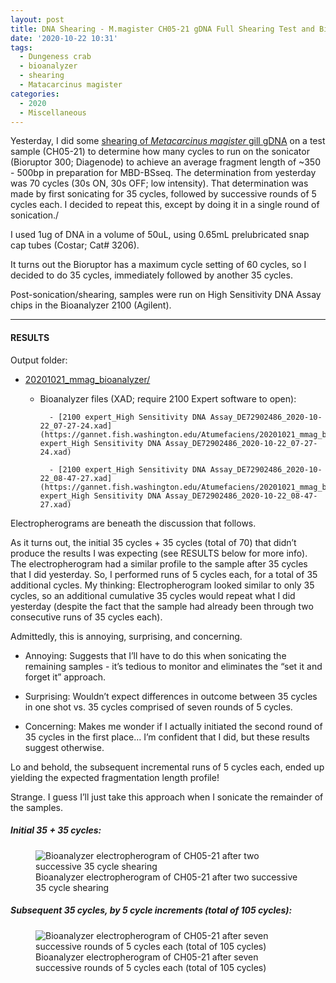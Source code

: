 ```yaml
---
layout: post
title: DNA Shearing - M.magister CH05-21 gDNA Full Shearing Test and Bioanalyzer
date: '2020-10-22 10:31'
tags:
  - Dungeness crab
  - bioanalyzer
  - shearing
  - Matacarcinus magister
categories:
  - 2020
  - Miscellaneous
---
```

Yesterday, I did some [shearing of _Metacarcinus magister_ gill gDNA](https://robertslab.github.io/sams-notebook/posts/2020/2020-10-21-DNA-Shearing-M.magister-gDNA-Shear-Testing-and-Bioanalyzer.html) on a test sample (CH05-21) to determine how many cycles to run on the sonicator (Bioruptor 300; Diagenode) to achieve an average fragment length of ~350 - 500bp in preparation for MBD-BSseq. The determination from yesterday was 70 cycles (30s ON, 30s OFF; low intensity). That determination was made by first sonicating for 35 cycles, followed by successive rounds of 5 cycles each. I decided to repeat this, except by doing it in a single round of sonication./

I used 1ug of DNA in a volume of 50uL, using 0.65mL prelubricated snap cap tubes (Costar; Cat# 3206).

It turns out the Bioruptor has a maximum cycle setting of 60 cycles, so I decided to do 35 cycles, immediately followed by another 35 cycles.

Post-sonication/shearing, samples were run on High Sensitivity DNA Assay chips in the Bioanalyzer 2100 (Agilent).

---

#### RESULTS

Output folder:

- [20201021_mmag_bioanalyzer/](https://gannet.fish.washington.edu/Atumefaciens/20201021_mmag_bioanalyzer/)

    - Bioanalyzer files (XAD; require 2100 Expert software to open):

			- [2100 expert_High Sensitivity DNA Assay_DE72902486_2020-10-22_07-27-24.xad](https://gannet.fish.washington.edu/Atumefaciens/20201021_mmag_bioanalyzer/2100 expert_High Sensitivity DNA Assay_DE72902486_2020-10-22_07-27-24.xad)

			- [2100 expert_High Sensitivity DNA Assay_DE72902486_2020-10-22_08-47-27.xad](https://gannet.fish.washington.edu/Atumefaciens/20201021_mmag_bioanalyzer/2100 expert_High Sensitivity DNA Assay_DE72902486_2020-10-22_08-47-27.xad)

Electropherograms are beneath the discussion that follows.

As it turns out, the initial 35 cycles + 35 cycles (total of 70) that didn't produce the results I was expecting (see RESULTS below for more info). The electropherogram had a similar profile to the sample after 35 cycles that I did yesterday. So, I performed runs of 5 cycles each, for a total of 35 additional cycles. My thinking: Electropherogram looked similar to only 35 cycles, so an additional cumulative 35 cycles would repeat what I did yesterday (despite the fact that the sample had already been through two consecutive runs of 35 cycles each).

Admittedly, this is annoying, surprising, and concerning.

 - Annoying: Suggests that I'll have to do this when sonicating the remaining samples - it's tedious to monitor and eliminates the "set it and forget it" approach.

 - Surprising: Wouldn't expect differences in outcome between 35 cycles in one shot vs. 35 cycles comprised of seven rounds of 5 cycles.

 - Concerning: Makes me wonder if I actually initiated the second round of 35 cycles in the first place... I'm confident that I did, but these results suggest otherwise.

Lo and behold, the subsequent incremental runs of 5 cycles each, ended up yielding the expected fragmentation length profile!

Strange. I guess I'll just take this approach when I sonicate the remainder of the samples.

##### Initial 35 + 35 cycles:

![Bioanalyzer electropherogram of CH05-21 after two successive 35 cycle shearing](https://gannet.fish.washington.edu/Atumefaciens/20201022_mmag_bioanalyzer/20201022_mmag_bioanalyzer_electropoherogram_CHO5-21_sheared-70-cyles.JPG)

##### Subsequent 35 cycles, by 5 cycle increments (total of 105 cycles):

![Bioanalyzer electropherogram of CH05-21 after seven successive rounds of 5 cycles each (total of 105 cycles)](https://gannet.fish.washington.edu/Atumefaciens/20201022_mmag_bioanalyzer/20201022_mmag_bioanalyzer_electropoherogram_CHO5-21_sheared-70+35-by-5s-cyles.JPG)
